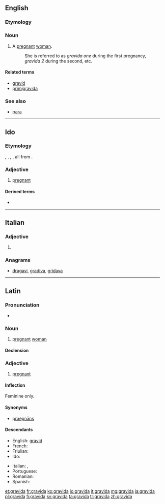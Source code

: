 {{also|grávida}}
==English==

===Etymology===
{{rfe|lang=en}}

===Noun===
{{en-noun|s|gravidae}}

# A [[pregnant]] [[woman]].
#: She is referred to as ''gravida one'' during the first pregnancy, ''gravida 2'' during the second, etc.

====Related terms====
* [[gravid]]
* [[primigravida]]

===See also===
* [[para]]

----

==Ido==

===Etymology===
{{borrowing|en|gravid|lang=io}}, {{etyl|fr|io}} {{term|gravide|lang=fr}}, {{etyl|es|io}} {{term|grávido|lang=es}}, {{etyl|it|io}} {{term|gravido|lang=it}}, all from {{etyl|la|io}} {{term|gravidus|lang=la}}.

===Adjective===
{{io-adj}}

# [[pregnant]]

====Derived terms====
* {{l|io|gravideskar|gloss=to get pregnant}}

----

==Italian==

===Adjective===
{{head|it|adjective form|g=f}}

# {{feminine of|gravido|lang=it}}

===Anagrams===
* [[dragavi#Italian|dragavi]], [[gradiva#Italian|gradiva]], [[gridava#Italian|gridava]]

----

==Latin==

===Pronunciation===
* {{a|Classical}} {{IPA|/ˈɡra.wi.da/|lang=la}}

===Noun===
{{la-noun|gravida|gravidae|gravidae|f|first}}

# {{context|Medieval Latin|lang=la}} [[pregnant]] [[woman]]

====Declension====
{{la-decl-1st|gravid}}

===Adjective===
{{head|la|adjective|g=f|[[Appendix:Latin first declension|first]] declension}}

# [[pregnant]]

====Inflection====
Feminine only.
{{la-decl-1st|gravid}}

====Synonyms====
* {{sense|pregnant}} [[praegnans|praegnāns]]

====Descendants====
{{top2}}
* English: [[gravid]]
* French: {{l/fr|gravide}}
* Friulian: {{l|fur|gravide}}
* Ido: {{l|io|gravida}}
{{mid2}}
* Italian: {{l/it|gravida}}, {{l/it|gravido}}
* Portuguese: {{l/pt|grávida}}
* Romanian: {{l|ro|gravidă}}
* Spanish: {{l/es|grávida}}
{{bottom}}

[[et:gravida]]
[[fr:gravida]]
[[ko:gravida]]
[[io:gravida]]
[[it:gravida]]
[[mg:gravida]]
[[ja:gravida]]
[[pl:gravida]]
[[fi:gravida]]
[[sv:gravida]]
[[ta:gravida]]
[[tr:gravida]]
[[zh:gravida]]